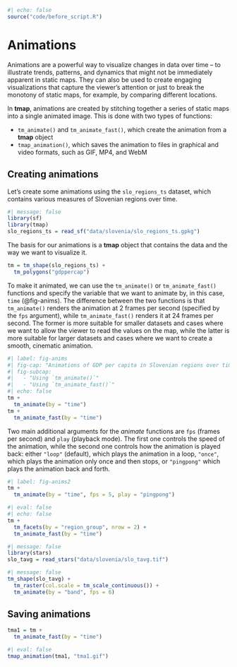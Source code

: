 ```r
#| echo: false
source("code/before_script.R")
```

# Animations {#sec-animations}

Animations are a powerful way to visualize changes in data over time -- to illustrate trends, patterns, and dynamics that might not be immediately apparent in static maps.
They can also be used to create engaging visualizations that capture the viewer's attention or just to break the monotony of static maps, for example, by comparing different locations.

In **tmap**, animations are created by stitching together a series of static maps into a single animated image. 
This is done with two types of functions: 

- `tm_animate()` and `tm_animate_fast()`, which create the animation from a **tmap** object
- `tmap_animation()`, which saves the animation to files in graphical and video formats, such as GIF, MP4, and WebM

## Creating animations

Let's create some animations using the `slo_regions_ts` dataset, which contains various measures of Slovenian regions over time.  

```r
#| message: false
library(sf)
library(tmap)
slo_regions_ts = read_sf("data/slovenia/slo_regions_ts.gpkg")
```

The basis for our animations is a **tmap** object that contains the data and the way we want to visualize it.

```r
tm = tm_shape(slo_regions_ts) +
  tm_polygons("gdppercap")
```

<!-- idea: animating charts along the data: -->
<!-- tm_polygons("gdppercap", fill.chart = tm_chart_donut()) -->

To make it animated, we can use the `tm_animate()` or `tm_animate_fast()` functions and specify the variable that we want to animate by, in this case, `time` (@fig-anims).
The difference between the two functions is that `tm_animate()` renders the animation at 2 frames per second (specified by the `fps` argument), while `tm_animate_fast()` renders it at 24 frames per second.
The former is more suitable for smaller datasets and cases where we want to allow the viewer to read the values on the map, while the latter is more suitable for larger datasets and cases where we want to create a smooth, cinematic animation.

```r
#| label: fig-anims
#| fig-cap: "Animations of GDP per capita in Slovenian regions over time"
#| fig-subcap:
#|   - "Using `tm_animate()`"
#|   - "Using `tm_animate_fast()`"
#| echo: false
tm +
  tm_animate(by = "time")
tm +
  tm_animate_fast(by = "time")
```

Two main additional arguments for the *animate* functions are `fps` (frames per second) and `play` (playback mode).
The first one controls the speed of the animation, while the second one controls how the animation is played back: 
either `"loop"` (default), which plays the animation in a loop, `"once"`, which plays the animation only once and then stops, or `"pingpong"` which plays the animation back and forth.

```r
#| label: fig-anims2
tm +
  tm_animate(by = "time", fps = 5, play = "pingpong")
```

<!-- https://github.com/r-tmap/tmap/issues/1160 -->
```r
#| eval: false
#| echo: false
tm +
  tm_facets(by = "region_group", nrow = 2) +
  tm_animate_fast(by = "time")
```

```r
#| message: false
library(stars)
slo_tavg = read_stars("data/slovenia/slo_tavg.tif")
```

```r
#| message: false
tm_shape(slo_tavg) +
  tm_raster(col.scale = tm_scale_continuous()) +
  tm_animate(by = "band", fps = 6)
```

<!-- passing other arguments to tm_facets (+ ref) -->

## Saving animations

```r
tma1 = tm +
  tm_animate_fast(by = "time")
```

```r
#| eval: false
tmap_animation(tma1, "tma1.gif")
```

<!-- width/height/dpi, scale -->
<!-- also ref to tmap_save -->
